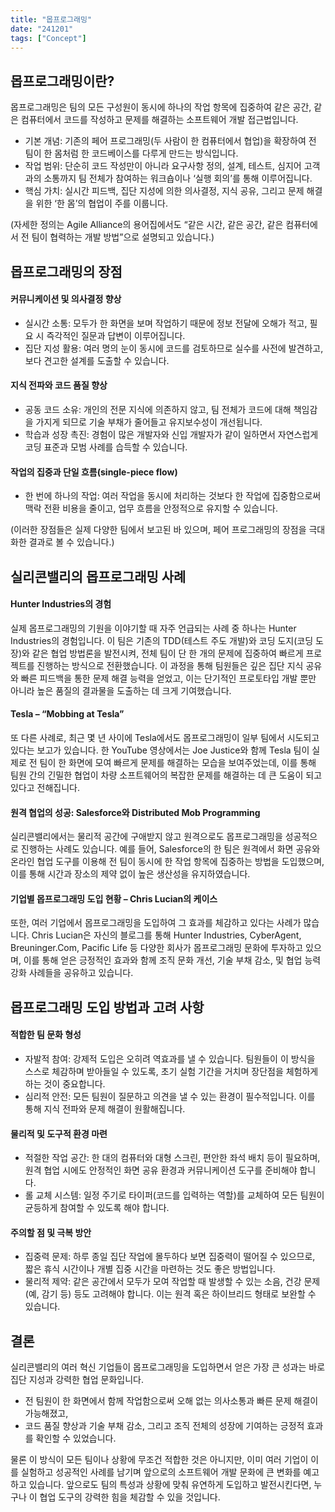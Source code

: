 ```yaml
---
title: "몹프로그래밍"
date: "241201"
tags: ["Concept"]
---
```


## 몹프로그래밍이란?

몹프로그래밍은 팀의 모든 구성원이 동시에 하나의 작업 항목에 집중하여 같은 공간, 같은 컴퓨터에서 코드를 작성하고 문제를 해결하는 소프트웨어 개발 접근법입니다.

- 기본 개념: 기존의 페어 프로그래밍(두 사람이 한 컴퓨터에서 협업)을 확장하여 전 팀이 한 몸처럼 한 코드베이스를 다루게 만드는 방식입니다.
- 작업 범위: 단순히 코드 작성만이 아니라 요구사항 정의, 설계, 테스트, 심지어 고객과의 소통까지 팀 전체가 참여하는 워크숍이나 ‘실행 회의’를 통해 이루어집니다.
- 핵심 가치: 실시간 피드백, 집단 지성에 의한 의사결정, 지식 공유, 그리고 문제 해결을 위한 ‘한 몸’의 협업이 주를 이룹니다.

(자세한 정의는 Agile Alliance의 용어집에서도 “같은 시간, 같은 공간, 같은 컴퓨터에서 전 팀이 협력하는 개발 방법”으로 설명되고 있습니다.)

## 몹프로그래밍의 장점

#### 커뮤니케이션 및 의사결정 향상

- 실시간 소통: 모두가 한 화면을 보며 작업하기 때문에 정보 전달에 오해가 적고, 필요 시 즉각적인 질문과 답변이 이루어집니다.
- 집단 지성 활용: 여러 명의 눈이 동시에 코드를 검토하므로 실수를 사전에 발견하고, 보다 견고한 설계를 도출할 수 있습니다.

#### 지식 전파와 코드 품질 향상

- 공동 코드 소유: 개인의 전문 지식에 의존하지 않고, 팀 전체가 코드에 대해 책임감을 가지게 되므로 기술 부채가 줄어들고 유지보수성이 개선됩니다.
- 학습과 성장 촉진: 경험이 많은 개발자와 신입 개발자가 같이 일하면서 자연스럽게 코딩 표준과 모범 사례를 습득할 수 있습니다.

#### 작업의 집중과 단일 흐름(single-piece flow)

- 한 번에 하나의 작업: 여러 작업을 동시에 처리하는 것보다 한 작업에 집중함으로써 맥락 전환 비용을 줄이고, 업무 흐름을 안정적으로 유지할 수 있습니다.

(이러한 장점들은 실제 다양한 팀에서 보고된 바 있으며, 페어 프로그래밍의 장점을 극대화한 결과로 볼 수 있습니다.)

## 실리콘밸리의 몹프로그래밍 사례

#### Hunter Industries의 경험

실제 몹프로그래밍의 기원을 이야기할 때 자주 언급되는 사례 중 하나는 Hunter Industries의 경험입니다. 이 팀은 기존의 TDD(테스트 주도 개발)와 코딩 도지(코딩 도장)와 같은 협업 방법론을 발전시켜, 전체 팀이 단 한 개의 문제에 집중하여 빠르게 프로젝트를 진행하는 방식으로 전환했습니다. 이 과정을 통해 팀원들은 깊은 집단 지식 공유와 빠른 피드백을 통한 문제 해결 능력을 얻었고, 이는 단기적인 프로토타입 개발 뿐만 아니라 높은 품질의 결과물을 도출하는 데 크게 기여했습니다.

#### Tesla – “Mobbing at Tesla”

또 다른 사례로, 최근 몇 년 사이에 Tesla에서도 몹프로그래밍이 일부 팀에서 시도되고 있다는 보고가 있습니다. 한 YouTube 영상에서는 Joe Justice와 함께 Tesla 팀이 실제로 전 팀이 한 화면에 모여 빠르게 문제를 해결하는 모습을 보여주었는데, 이를 통해 팀원 간의 긴밀한 협업이 차량 소프트웨어의 복잡한 문제를 해결하는 데 큰 도움이 되고 있다고 전해집니다.

#### 원격 협업의 성공: Salesforce와 Distributed Mob Programming

실리콘밸리에서는 물리적 공간에 구애받지 않고 원격으로도 몹프로그래밍을 성공적으로 진행하는 사례도 있습니다. 예를 들어, Salesforce의 한 팀은 원격에서 화면 공유와 온라인 협업 도구를 이용해 전 팀이 동시에 한 작업 항목에 집중하는 방법을 도입했으며, 이를 통해 시간과 장소의 제약 없이 높은 생산성을 유지하였습니다.

#### 기업별 몹프로그래밍 도입 현황 – Chris Lucian의 케이스

또한, 여러 기업에서 몹프로그래밍을 도입하여 그 효과를 체감하고 있다는 사례가 많습니다. Chris Lucian은 자신의 블로그를 통해 Hunter Industries, CyberAgent, Breuninger.Com, Pacific Life 등 다양한 회사가 몹프로그래밍 문화에 투자하고 있으며, 이를 통해 얻은 긍정적인 효과와 함께 조직 문화 개선, 기술 부채 감소, 및 협업 능력 강화 사례들을 공유하고 있습니다.

## 몹프로그래밍 도입 방법과 고려 사항

#### 적합한 팀 문화 형성

- 자발적 참여: 강제적 도입은 오히려 역효과를 낼 수 있습니다. 팀원들이 이 방식을 스스로 체감하며 받아들일 수 있도록, 초기 실험 기간을 거치며 장단점을 체험하게 하는 것이 중요합니다.
- 심리적 안전: 모든 팀원이 질문하고 의견을 낼 수 있는 환경이 필수적입니다. 이를 통해 지식 전파와 문제 해결이 원활해집니다.

#### 물리적 및 도구적 환경 마련

- 적절한 작업 공간: 한 대의 컴퓨터와 대형 스크린, 편안한 좌석 배치 등이 필요하며, 원격 협업 시에도 안정적인 화면 공유 환경과 커뮤니케이션 도구를 준비해야 합니다.
- 롤 교체 시스템: 일정 주기로 타이퍼(코드를 입력하는 역할)를 교체하여 모든 팀원이 균등하게 참여할 수 있도록 해야 합니다.

#### 주의할 점 및 극복 방안

- 집중력 문제: 하루 종일 집단 작업에 몰두하다 보면 집중력이 떨어질 수 있으므로, 짧은 휴식 시간이나 개별 집중 시간을 마련하는 것도 좋은 방법입니다.
- 물리적 제약: 같은 공간에서 모두가 모여 작업할 때 발생할 수 있는 소음, 건강 문제(예, 감기 등) 등도 고려해야 합니다. 이는 원격 혹은 하이브리드 형태로 보완할 수 있습니다.

## 결론

실리콘밸리의 여러 혁신 기업들이 몹프로그래밍을 도입하면서 얻은 가장 큰 성과는 바로 집단 지성과 강력한 협업 문화입니다.

- 전 팀원이 한 화면에서 함께 작업함으로써 오해 없는 의사소통과 빠른 문제 해결이 가능해졌고,
- 코드 품질 향상과 기술 부채 감소, 그리고 조직 전체의 성장에 기여하는 긍정적 효과를 확인할 수 있었습니다.

물론 이 방식이 모든 팀이나 상황에 무조건 적합한 것은 아니지만, 이미 여러 기업이 이를 실험하고 성공적인 사례를 남기며 앞으로의 소프트웨어 개발 문화에 큰 변화를 예고하고 있습니다. 앞으로도 팀의 특성과 상황에 맞춰 유연하게 도입하고 발전시킨다면, 누구나 이 협업 도구의 강력한 힘을 체감할 수 있을 것입니다.

